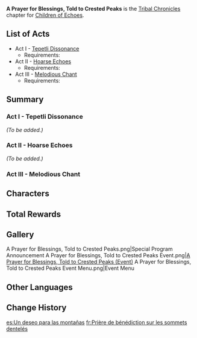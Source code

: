 {{Meta|<!-- 
REMOVE ANY LINE BELOW WHICH DOES NOT APPLY
REMOVE THIS TEMPLATE AFTER ADDING MISSING INFO
-->
|missing_summary      = yes
}}
{{About|the [[Tribal Chronicles]] chapter|the [[Version 5.1]] event|A Prayer for Blessings, Told to Crested Peaks (Event)}}
{{Chapter Infobox
|image           = A Prayer for Blessings, Told to Crested Peaks Chapter.png
|character       = Children of Echoes
|type            = Story
|group           = Tribal Chronicles
|short           = A Prayer for Blessings, Told to Crested Peaks
}}
'''A Prayer for Blessings, Told to Crested Peaks''' is the [[Tribal Chronicles]] chapter for [[Children of Echoes]].

==List of Acts==
* Act I - [[Tepetli Dissonance]]
** Requirements: {{Quest|40;Pilgrimage of the Return of the Sacred Flame (Quest)|display=bullet|requirements=1}}
* Act II - [[Hoarse Echoes]]
** Requirements: {{Quest|40;Pilgrimage of the Return of the Sacred Flame (Quest)|display=bullet|requirements=1}}
* Act III - [[Melodious Chant]]
** Requirements: {{Quest|40;The Rainbow Destined to Burn|display=bullet|requirements=1}}

==Summary==
{{Description|A strange sound echoes across the ridgeline's edge...}}
===Act I - Tepetli Dissonance===
{{Main|Tepetli Dissonance}}
{{Description|With your help, Cheven, the owner of Muhuru's Gemporium, escapes danger. She seems to have decided to prepare a gift for you as thanks...}}
''(To be added.)''

===Act II - Hoarse Echoes===
{{Main|Hoarse Echoes}}
{{Description|You and Cheven pay a visit to Tlazolli, and you discover that she gave up on her work to care for her sick daughter Nechca. Now that Nechca's condition is improving, things seem to be looking up for all involved...}}
''(To be added.)''

===Act III - Melodious Chant===
{{Main|Melodious Chant}}
{{Description|In the end, you, Xilonen, and "Nechca" saved the child whose true name is "Nepecha."<br>The strange noises that plagued the peaks are now still, the one behind the schemes has been brought to justice, and every "name" has returned to its rightful place. Nepecha's future is now in her own hands.<br>Perhaps one day, when the mist clears, she may also discover all about her "past"...<br>And learn the meaning of the name "Nepecha."}}
{{Transclude|Melodious Chant|Summary}}

==Characters==
{{Character Appearances|A Prayer for Blessings, Told to Crested Peaks Chapter|type=Chapter}}

==Total Rewards==
{{Quest Rewards List|A Prayer for Blessings, Told to Crested Peaks Chapter Quests}}

==Gallery==
<gallery>
A Prayer for Blessings, Told to Crested Peaks.png|Special Program Announcement
A Prayer for Blessings, Told to Crested Peaks Event.png|[[A Prayer for Blessings, Told to Crested Peaks (Event)]]
A Prayer for Blessings, Told to Crested Peaks Event Menu.png|Event Menu
</gallery>

==Other Languages==
{{Other Languages
|en       = A Prayer for Blessings, Told to Crested Peaks
|zhs      = 祈祝福愿，倾告嵴锋
|zhs_rm   = 
|zht      = 祈祝福願，傾告嵴鋒
|zht_rm   = 
|zh_tl    = 
|ja       = 祝福を祈り、テペトルに告ぐ
|ja_rm    = Shukufuku wo Inori, Tepetoru ni Tsugu
|ja_tl    = 
|ko       = 산에 올리는 축복<->의 기도
|ko_tl    = A Wish of Blessing For the Mountains
|es       = Un deseo para las montañas
|es_tl    = A Wish For the Mountains
|fr       = Prière de bénédiction sur les sommets dentelés
|fr_tl    = Prayer of Blessing on the Jagged Summits
|ru       = Молитва о благословении на горном хребте
|ru_tl    = A Prayer of Blessings on Mountain Crest
|th       = อธิษฐานขอพร บอกกล่าวขุนเขา
|th_rm    = 
|th_tl    = 
|vi       = Cầu Nguyện Chúc Phúc, Kể Với Đỉnh Núi
|vi_tl    = 
|de       = Gebete und Wünsche an die Gipfel der Berge
|de_tl    = Prayers and Wishes to the Mountains' Peaks
|id       = Permohonan Berkah, Pengungkapan Puncak
|id_tl    = A Prayer for Blessings, Revelation of the Peak
|pt       = Uma Oração por Bênçãos para os Picos
|pt_tl    = 
|tr       = Yüksek Tepelere Yapılan Lütuf Duaları
|tr_tl    = 
|it       = Preghiera propizia alle Cime Crestate
|it_tl    = 
}}

==Change History==
{{Change History|5.0}}

[[es:Un deseo para las montañas]]
[[fr:Prière de bénédiction sur les sommets dentelés]]